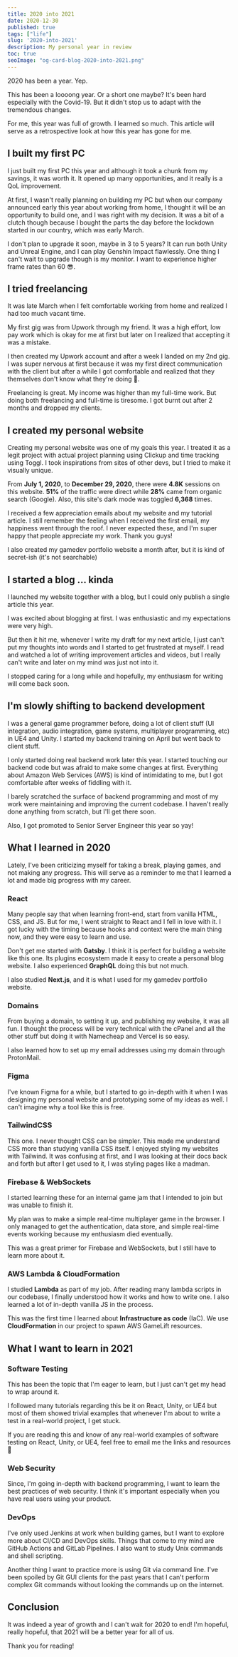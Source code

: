 ```yaml
---
title: 2020 into 2021
date: 2020-12-30
published: true
tags: ["life"]
slug: '2020-into-2021'
description: My personal year in review
toc: true
seoImage: "og-card-blog-2020-into-2021.png"
---
```



2020 has been a year. Yep.

This has been a <ExtLink link="https://youtu.be/6-1Ue0FFrHY" newTab>loooong</ExtLink> year. Or a short one maybe? It's been hard especially with the Covid-19. But it didn't stop us to adapt with the tremendous changes.

For me, this year was full of growth. I learned so much. This article will serve as a retrospective look at how this year has gone for me.

## I built my first PC

I just built my first PC this year and although it took a chunk from my savings, it was worth it. It opened up many opportunities, and it really is a QoL improvement.

At first, I wasn't really planning on building my PC but when our company announced early this year about working from home, I thought it will be an opportunity to build one, and I was right with my decision. It was a bit of a clutch though because I bought the parts the day before the lockdown started in our country, which was early March.

I don't plan to upgrade it soon, maybe in 3 to 5 years? It can run both Unity and Unreal Engine, and I can play Genshin Impact flawlessly. One thing I can't wait to upgrade though is my monitor. I want to experience higher frame rates than 60 😎.

## I tried freelancing

It was late March when I felt comfortable working from home and realized I had too much vacant time.

My first gig was from Upwork through my friend. It was a high effort, low pay work which is okay for me at first but later on I realized that accepting it was a mistake.

I then created my Upwork account and after a week I landed on my 2nd gig. I was super nervous at first because it was my first direct communication with the client but after a while I got comfortable and realized that they themselves don't know what they're doing 🤭.

Freelancing is great. My income was higher than my full-time work. But doing both freelancing and full-time is tiresome. I got burnt out after 2 months and dropped my clients.

## I created my personal website

Creating my personal website was one of my goals this year. I treated it as a legit project with actual project planning using <ExtLink link="https://clickup.com/" newTab>Clickup</ExtLink> and time tracking using <ExtLink link="https://toggl.com/track/" newTab>Toggl</ExtLink>. I took <ExtLink link="https://share.clickup.com/t/h/2xkaht/X0MKPPTJM2MXUHV" newTab>inspirations</ExtLink> from sites of other devs, but I tried to make it visually unique.

From **July 1, 2020**, to **December 29, 2020**, there were **4.8K** sessions on this website. **51%** of the traffic were direct while **28%** came from organic search (Google). Also, this site's dark mode was toggled **6,368** times.

I received a few appreciation emails about my website and my tutorial article. I still remember the feeling when I received the first email, my happiness went through the roof. I never expected these, and I'm super happy that people appreciate my work. Thank you guys!

I also created my <ExtLink link="https://gamedev.jeffjadulco.com/" newTab>gamedev portfolio website</ExtLink> a month after, but it is kind of secret-ish (it's not searchable)

## I started a blog ... kinda

I launched my website together with a blog, but I could only publish a single article this year.

I was excited about blogging at first. I was enthusiastic and my expectations were very high.

But then it hit me, whenever I write my draft for my next article, I just can't put my thoughts into words and I started to get frustrated at myself. I read and watched a lot of writing improvement articles and videos, but I really can't write and later on my mind was just not into it.

I stopped caring for a long while and hopefully, my enthusiasm for writing will come back soon.

## I'm slowly shifting to backend development

I was a general game programmer before, doing a lot of client stuff (UI integration, audio integration, game systems, multiplayer programming, etc) in UE4 and Unity. I started my backend training on April but went back to client stuff.

I only started doing real backend work later this year. I started touching our backend code but was afraid to make some changes at first. Everything about Amazon Web Services (AWS) is kind of intimidating to me, but I got comfortable after weeks of fiddling with it.

I barely scratched the surface of backend programming and most of my work were maintaining and improving the current codebase. I haven't really done anything from scratch, but I'll get there soon.

Also, I got promoted to Senior Server Engineer this year so yay!

## What I learned in 2020

Lately, I've been criticizing myself for taking a break, playing games, and not making any progress. This will serve as a reminder to me that I learned a lot and made big progress with my career.

### React

Many people say that when learning front-end, start from vanilla HTML, CSS, and JS. But for me, I went straight to React and I fell in love with it. I got lucky with the timing because hooks and context were the main thing now, and they were easy to learn and use.

Don't get me started with **Gatsby**. I think it is perfect for building a website like this one. Its plugins ecosystem made it easy to create a personal blog website. I also experienced **GraphQL** doing this but not much.

I also studied **Next.js**, and it is what I used for my gamedev portfolio website.

### Domains

From buying a domain, to setting it up, and publishing my website, it was all fun. I thought the process will be very technical with the cPanel and all the other stuff but doing it with Namecheap and Vercel is so easy.

I also learned how to set up my email addresses using my domain through ProtonMail.

### Figma

I've known Figma for a while, but I started to go in-depth with it when I was designing my personal website and prototyping some of my ideas as well. I can't imagine why a tool like this is free.

### TailwindCSS

This one. I never thought CSS can be simpler. This made me understand CSS more than studying vanilla CSS itself. I enjoyed styling my websites with Tailwind. It was confusing at first, and I was looking at their docs back and forth but after I get used to it, I was styling pages like a madman.

### Firebase & WebSockets

I started learning these for an internal game jam that I intended to join but was unable to finish it.

My plan was to make a simple real-time multiplayer game in the browser. I only managed to get the authentication, data store, and simple real-time events working because my enthusiasm died eventually.

This was a great primer for Firebase and WebSockets, but I still have to learn more about it.

### AWS Lambda & CloudFormation

I studied **Lambda** as part of my job. After reading many lambda scripts in our codebase, I finally understood how it works and how to write one. I also learned a lot of in-depth vanilla JS in the process.

This was the first time I learned about **Infrastructure as code** (IaC). We use **CloudFormation** in our project to spawn AWS GameLift resources.

## What I want to learn in 2021

### Software Testing

This has been the topic that I'm eager to learn, but I just can't get my head to wrap around it.

I followed many tutorials regarding this be it on React, Unity, or UE4 but most of them showed trivial examples that whenever I'm about to write a test in a real-world project, I get stuck.

If you are reading this and know of any real-world examples of software testing on React, Unity, or UE4, feel free to email me the links and resources 😬

### Web Security

Since, I'm going in-depth with backend programming, I want to learn the best practices of web security. I think it's important especially when you have real users using your product.

### DevOps

I've only used Jenkins at work when building games, but I want to explore more about CI/CD and DevOps skills. Things that come to my mind are GitHub Actions and GitLab Pipelines. I also want to study Unix commands and shell scripting.

Another thing I want to practice more is using Git via command line. I've been spoiled by Git GUI clients for the past years that I can't perform complex Git commands without looking the commands up on the internet.

## Conclusion

It was indeed a year of growth and I can't wait for 2020 to end! I'm hopeful, really hopeful, that 2021 will be a better year for all of us.

Thank you for reading!
